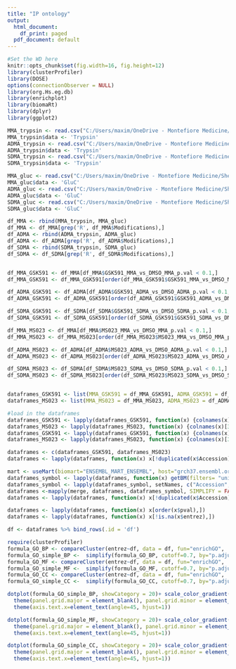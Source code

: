 ```yaml
---
title: "IP ontology"
output:
  html_document:
    df_print: paged
  pdf_document: default
---
```

```r
#Set the WD here
knitr::opts_chunk$set(fig.width=16, fig.height=12) 
library(clusterProfiler)
library(DOSE)
options(connectionObserver = NULL)
library(org.Hs.eg.db)
library(enrichplot)
library(biomaRt)
library(dplyr)
library(ggplot2)
```

```r

MMA_trypsin <- read.csv("C:/Users/maxim/OneDrive - Montefiore Medicine/Shechter/Processed_Data/MMA_Trypsin_Peptide.csv")
MMA_trypsin$data <- 'Trypsin'
ADMA_trypsin <- read.csv("C:/Users/maxim/OneDrive - Montefiore Medicine/Shechter/Processed_Data/ADMA_Trypsin_Peptide.csv")
ADMA_trypsin$data <- 'Trypsin'
SDMA_trypsin <- read.csv("C:/Users/maxim/OneDrive - Montefiore Medicine/Shechter/Processed_Data/SDMA_Trypsin_Peptide.csv")
SDMA_trypsin$data <- 'Trypsin'

MMA_gluc <- read.csv("C:/Users/maxim/OneDrive - Montefiore Medicine/Shechter/Processed_Data/GluC_MMA_Peptide.csv")
MMA_gluc$data <- 'GluC'
ADMA_gluc <- read.csv("C:/Users/maxim/OneDrive - Montefiore Medicine/Shechter/Processed_Data/GluC_ADMA_Peptide.csv")
ADMA_gluc$data <- 'GluC'
SDMA_gluc <- read.csv("C:/Users/maxim/OneDrive - Montefiore Medicine/Shechter/Processed_Data/GluC_SDMA_Peptide.csv")
SDMA_gluc$data <- 'GluC'

```

```r
df_MMA <- rbind(MMA_trypsin, MMA_gluc)
df_MMA <- df_MMA[grep('R', df_MMA$Modifications),]
df_ADMA <- rbind(ADMA_trypsin, ADMA_gluc)
df_ADMA <- df_ADMA[grep('R', df_ADMA$Modifications),]
df_SDMA <- rbind(SDMA_trypsin, SDMA_gluc)
df_SDMA <- df_SDMA[grep('R', df_SDMA$Modifications),]


df_MMA_GSK591 <- df_MMA[df_MMA$GSK591_MMA_vs_DMSO_MMA_p.val < 0.1,]
df_MMA_GSK591 <- df_MMA_GSK591[order(df_MMA_GSK591$GSK591_MMA_vs_DMSO_MMA_p.val, decreasing = FALSE),]

df_ADMA_GSK591 <- df_ADMA[df_ADMA$GSK591_ADMA_vs_DMSO_ADMA_p.val < 0.1,]
df_ADMA_GSK591 <- df_ADMA_GSK591[order(df_ADMA_GSK591$GSK591_ADMA_vs_DMSO_ADMA_p.val, decreasing = FALSE),]

df_SDMA_GSK591 <- df_SDMA[df_SDMA$GSK591_SDMA_vs_DMSO_SDMA_p.val < 0.1,]
df_SDMA_GSK591 <- df_SDMA_GSK591[order(df_SDMA_GSK591$GSK591_SDMA_vs_DMSO_SDMA_p.val, decreasing = FALSE),]

df_MMA_MS023 <- df_MMA[df_MMA$MS023_MMA_vs_DMSO_MMA_p.val < 0.1,]
df_MMA_MS023 <- df_MMA_MS023[order(df_MMA_MS023$MS023_MMA_vs_DMSO_MMA_p.val, decreasing = FALSE),]

df_ADMA_MS023 <- df_ADMA[df_ADMA$MS023_ADMA_vs_DMSO_ADMA_p.val < 0.1,]
df_ADMA_MS023 <- df_ADMA_MS023[order(df_ADMA_MS023$MS023_ADMA_vs_DMSO_ADMA_p.val, decreasing = FALSE),]

df_SDMA_MS023 <- df_SDMA[df_SDMA$MS023_SDMA_vs_DMSO_SDMA_p.val < 0.1,]
df_SDMA_MS023 <- df_SDMA_MS023[order(df_SDMA_MS023$MS023_SDMA_vs_DMSO_SDMA_p.val, decreasing = FALSE),]


dataframes_GSK591 <- list(MMA_GSK591 = df_MMA_GSK591, ADMA_GSK591 = df_ADMA_GSK591, SDMA_GSK591 = df_SDMA_GSK591)
dataframes_MS023 <- list(MMA_MS023 = df_MMA_MS023, ADMA_MS023 = df_ADMA_MS023, SDMA_MS023 = df_SDMA_MS023)
```

```r
#load in the dataframes
dataframes_GSK591 <- lapply(dataframes_GSK591, function(x) {colnames(x)[28] <- 'pval';x})
dataframes_MS023 <- lapply(dataframes_MS023, function(x) {colnames(x)[33] <- 'pval';x})
dataframes_GSK591 <- lapply(dataframes_GSK591, function(x) {colnames(x)[26] <- 'log2FoldChange';x})
dataframes_MS023 <- lapply(dataframes_MS023, function(x) {colnames(x)[31] <- 'log2FoldChange';x})

dataframes <- c(dataframes_GSK591, dataframes_MS023)
dataframes <- lapply(dataframes, function(x) x[!duplicated(x$Accession),])

mart <- useMart(biomart="ENSEMBL_MART_ENSEMBL", host="grch37.ensembl.org", path="/biomart/martservice", dataset="hsapiens_gene_ensembl")
dataframes_symbol <- lapply(dataframes, function(x) getBM(filters= "uniprotswissprot", attributes= c("uniprotswissprot","entrezgene_id"),values=x[12],mart= mart))
dataframes_symbol <- lapply(dataframes_symbol, setNames, c("Accession","entrez"))
dataframes <-mapply(merge, dataframes, dataframes_symbol, SIMPLIFY = FALSE)
dataframes <- lapply(dataframes, function(x) x[!duplicated(x$Accession),])

dataframes <- lapply(dataframes, function(x) x[order(x$pval),])
dataframes <- lapply(dataframes, function(x) x[!is.na(x$entrez),])

df <- dataframes %>% bind_rows(.id = 'df')

```


```r
require(clusterProfiler)
formula_GO_BP <- compareCluster(entrez~df, data = df, fun="enrichGO",  OrgDb = org.Hs.eg.db, ont = 'BP', pAdjustMethod = "BH", pvalueCutoff = 0.05, qvalueCutoff = 0.05)
formula_GO_simple_BP <-  simplify(formula_GO_BP, cutoff=0.7, by="p.adjust", select_fun=min)
formula_GO_MF <- compareCluster(entrez~df, data = df, fun="enrichGO",  OrgDb = org.Hs.eg.db, ont = 'MF', pAdjustMethod = "BH", pvalueCutoff = 0.05, qvalueCutoff = 0.05)
formula_GO_simple_MF <-  simplify(formula_GO_MF, cutoff=0.7, by="p.adjust", select_fun=min)
formula_GO_CC <- compareCluster(entrez~df, data = df, fun="enrichGO",  OrgDb = org.Hs.eg.db, ont = 'CC', pAdjustMethod = "BH", pvalueCutoff = 0.05, qvalueCutoff = 0.05)
formula_GO_simple_CC <-  simplify(formula_GO_CC, cutoff=0.7, by="p.adjust", select_fun=min)

dotplot(formula_GO_simple_BP, showCategory = 20)+ scale_color_gradient(low = '#E76F00', high='#55439B' ) +
  theme(panel.grid.major = element_blank(), panel.grid.minor = element_blank()) +
  theme(axis.text.x=element_text(angle=45, hjust=1))

dotplot(formula_GO_simple_MF, showCategory = 20)+ scale_color_gradient(low = '#E76F00', high='#55439B' ) +
  theme(panel.grid.major = element_blank(), panel.grid.minor = element_blank()) +
  theme(axis.text.x=element_text(angle=45, hjust=1))

dotplot(formula_GO_simple_CC, showCategory = 20)+ scale_color_gradient(low = '#E76F00', high='#55439B' ) +
  theme(panel.grid.major = element_blank(), panel.grid.minor = element_blank()) +
  theme(axis.text.x=element_text(angle=45, hjust=1))
```
